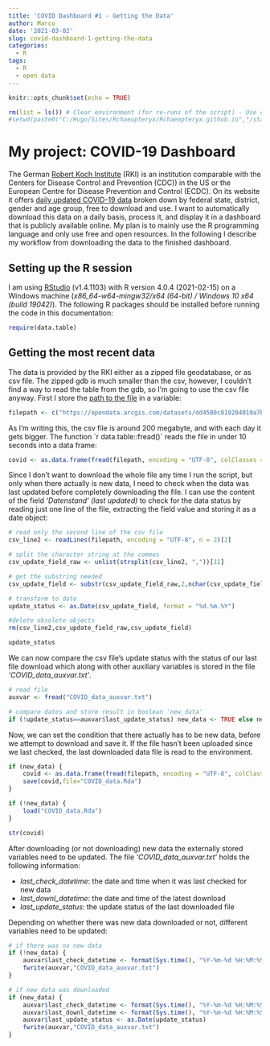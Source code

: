 ```yaml
---
title: 'COVID Dashboard #1 - Getting the Data'
author: Marco
date: '2021-03-02'
slug: covid-dashboard-1-getting-the-data
categories:
  - R
tags:
  - R
  - open data
---
```


```r
knitr::opts_chunk$set(echo = TRUE)

rm(list = ls()) # Clear environment (for re-runs of the script) - Use carefully!!!
#setwd(paste0("C:/Hugo/Sites/Rchaeopteryx/Rchaeopteryx.github.io","/static/R/COVID_data"))
```

# My project: COVID-19 Dashboard

The German [Robert Koch Institute](https://www.rki.de/DE) (RKI) is an institution comparable with the Centers for Disease Control and Prevention (CDC)) in the US or the European Centre for Disease Prevention and Control (ECDC). On its website it offers [daily updated COVID-19 data](https://npgeo-corona-npgeo-de.hub.arcgis.com/datasets/dd4580c810204019a7b8eb3e0b329dd6_0?orderBy=registrationdate) broken down by federal state, district, gender and age group, free to download and use. I want to automatically download this data on a daily basis, process it, and display it in a dashboard that is publicly available online. My plan is to mainly use the R programming language and only use free and open resources. In the following I describe my workflow from downloading the data to the finished dashboard.

## Setting up the R session

I am using [RStudio](https://rstudio.com/) (v1.4.1103) with R version 4.0.4 (2021-02-15) on a Windows machine (*x86_64-w64-mingw32/x64 (64-bit) / Windows 10 x64 (build 19042)*). The following R packages should be installed before running the code in this documentation:

```r
require(data.table)


```

## Getting the most recent data

The data is provided by the RKI either as a zipped file geodatabase, or as csv file. The zipped gdb is much smaller than the csv, however, I couldn't find a way to read the table from the gdb, so I'm going to use the csv file anyway. First I store the [path to the file](https://opendata.arcgis.com/datasets/dd4580c810204019a7b8eb3e0b329dd6_0.csv) in a variable:

```r
filepath <- c("https://opendata.arcgis.com/datasets/dd4580c810204019a7b8eb3e0b329dd6_0.csv")
```

As I'm writing this, the csv file is around 200 megabyte, and with each day it gets bigger. The function ´r data.table::fread()´ reads the file in under 10 seconds into a data frame:

```r
covid <- as.data.frame(fread(filepath, encoding = "UTF-8", colClasses = c("integer","factor","factor","factor","factor","factor","integer","integer","character","factor","factor","integer","integer","character","integer","integer","integer","factor")))
```

Since I don't want to download the whole file any time I run the script, but only when there actually is new data, I need to check when the data was last updated before completely downloading the file. I can use the content of the field *'Datenstand' (last updated)* to check for the data status by reading just one line of the file, extracting the field value and storing it as a date object:

```r
# read only the second line of the csv file
csv_line2 <- readLines(filepath, encoding = "UTF-8", n = 2)[2]

# split the character string at the commas
csv_update_field_raw <- unlist(strsplit(csv_line2, ","))[11]

# get the substring needed
csv_update_field <- substr(csv_update_field_raw,2,nchar(csv_update_field_raw))

# transform to date
update_status <- as.Date(csv_update_field, format = "%d.%m.%Y")

#delete obsolete objects
rm(csv_line2,csv_update_field_raw,csv_update_field) 

update_status

```

We can now compare the csv file's update status with the status of our last file download which along with other auxiliary variables is stored in the file *'COVID_data_auxvar.txt'*.

```r
# read file
auxvar <- fread("COVID_data_auxvar.txt")

# compare dates and store result in boolean 'new_data'
if (!update_status==auxvar$last_update_status) new_data <- TRUE else new_data <- FALSE
```

Now, we can set the condition that there actually has to be new data, before we attempt to download and save it. If the file hasn't been uploaded since we last checked, the last downloaded data file is read to the environment.

```r
if (new_data) {
    covid <- as.data.frame(fread(filepath, encoding = "UTF-8", colClasses = c("integer","factor","factor","factor","factor","factor","integer","integer","character","factor","factor","integer","integer","character","integer","integer","integer","factor")))
    save(covid,file="COVID_data.Rda")
}

if (!new_data) {
    load("COVID_data.Rda")
}

str(covid)
```

After downloading (or not downloading) new data the externally stored variables need to be updated. The file *'COVID_data_auxvar.txt'* holds the following information:

- _*last_check_datetime*_: the date and time when it was last checked for new data
- _*last_downl_datetime*_: the date and time of the latest download
- _*last_update_status*_: the update status of the last downloaded file

Depending on whether there was new data downloaded or not, different variables need to be updated:

```r
# if there was no new data
if (!new_data) {
    auxvar$last_check_datetime <- format(Sys.time(), "%Y-%m-%d %H:%M:%S %Z")
    fwrite(auxvar,"COVID_data_auxvar.txt")
}

# if new data was downloaded
if (new_data) {
    auxvar$last_check_datetime <- format(Sys.time(), "%Y-%m-%d %H:%M:%S %Z")
    auxvar$last_downl_datetime <- format(Sys.time(), "%Y-%m-%d %H:%M:%S %Z")
    auxvar$last_update_status <- as.Date(update_status)
    fwrite(auxvar,"COVID_data_auxvar.txt")
}
```

